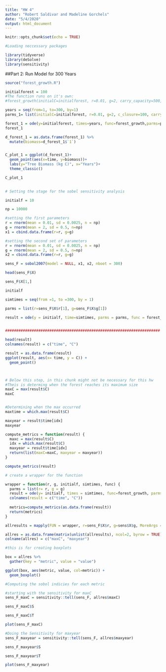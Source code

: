 ```yaml
---
title: "HW 4"
author: "Robert Saldivar and Madeline Gorchels"
date: "5/4/2020"
output: html_document
---
```


```r
knitr::opts_chunk$set(echo = TRUE)
```

```r
#Loading neccessary packages

library(tidyverse)
library(deSolve)
library(sensitivity)

```

##Part 2: Run Model for 300 Years
```r
source("forest_growth.R")

initialforest = 100
#The function runs on it's own:
#forest_growth(initialC=initialforest, r=0.01, g=2, carry_capacity=500, air_temp=20, canopy_closure=100)

years = seq(from=1, to=300, by=1)
parms_1= list(initialC=initialforest, r=0.01, g=2, c_closure=100, carry_capacity=500, air_temp=20)

forest_1 = ode(y=initialforest, times=years, func=forest_growth,parms=parms_1)
forest_1

d_forest_1 = as.data.frame(forest_1) %>% 
  mutate(biomass=d_forest_1$`1`)


C_plot_1 = ggplot(d_forest_1)+
  geom_point(aes(x=time, y=biomass))+
  labs(y="Tree Biomass (kg C)", x="Years")+
  theme_classic()

C_plot_1
         
```

```r
# Setting the stage for the sobel sensitivity analysis

initialf = 10

np = 10000

#setting the first parameters
r = rnorm(mean = 0.01, sd = 0.0025, n = np)
g = rnorm(mean = 2, sd = 0.5, n=np)
x1 = cbind.data.frame(r=r, g=g)

#setting the second set of parameters
r = rnorm(mean = 0.01, sd = 0.0025, n = np)
g = rnorm(mean = 2, sd = 0.5, n=np)
x2 = cbind.data.frame(r=r, g=g)

sens_F = sobol2007(model = NULL, x1, x2, nboot = 300)

head(sens_F$X)

sens_F$X[1,]

initialf

simtimes = seq(from =1, to =300, by = 1)

parms = list(r=sens_F$X$r[1], g=sens_F$X$g[1])

result = ode(y = initialf, time=simtimes, parms = parms, func = forest_growth) # I am having trouble getting the ode solver to work


######################################################################

head(result)
colnames(result) = c("time", "C")

result = as.data.frame(result)
ggplot(result, aes(x= time, y = C)) +
  geom_point()



# Below this step, in this chunk might not be necessary for this hw
#Theis is determing when the forest reaches its maximum size
maxC = max(result$C)
maxC


#Determining when the max occurred
maxtime = which.max(result$C)

maxyear = result$time[idx]
maxyear


```

```r

compute_metrics = function(result) {
  maxc = max(result$C)
  idx = which.max(result$C)
  maxyear = result$time[idx]
  return(list(maxC=maxC, maxyear = maxyear))
}

compute_metrics(result)

# create a wrapper for the function

wrapper = function(r, g, initialf, simtimes, func) {
  parms = list(r= r, g = g)
  result = ode(y= initialf, times = simtimes, func=forest_growth, parms = parms)
  colnames(result = c("time", "C"))
  
  metrics=compute_metrics(as.data.frame(result))
  return(metrics)
}

allresults = mapply(FUN = wrapper, r=sens_F$X$r, g=sens$X$g, MoreArgs =list(initialf=initialf, simtimes=simtimes, func=forest_growth))

allres = as.data.frame(matrix(unlist(allresults), ncol=2, byrow = TRUE))
colname(allres) = c("maxC", "maxyear")

#this is for creating boxplots

box = allres %>%
  gather(key = "metric", value = "value")

ggplot(box, aes(metric, value, col=metric)) +
  geom_boxplot()

```

```r
#Computing the sobol indicies for each metric

#starting with the sensitivity for maxC
sens_F_maxC = sensitivity::tell(sens_F, allres$maxC)

sens_F_maxC$S

sens_F_maxC$T

plot(sens_F_maxC)

#Doing the Sensitivity for maxyear
sens_F_maxyear = sensitivity::tell(sens_F, allres$maxyear)

sens_F_maxyear$S

sens_F_maxyear$T

plot(sens_F_maxyear)

```

